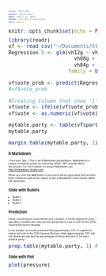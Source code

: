```yaml
---
title: "Untitled"
author: "Rocio Meza"
date: "April 11, 2017"
output: ioslides_presentation
font: smaller
---
```


<style type="text/css"> body, td { font-size: 5px; } code.r{ font-size: 10px; } pre { font-size: 5px } </style>

```r
knitr::opts_chunk$set(echo = FALSE)
```

```r
library(readr)
vf <- read_csv("~/Documents/Statistics/voterfile.csv")
Regression.5 <- glm(vh12g ~ vh12p + vh10g + vh10p + 
                      vh08g +	vh08p + vh06g + vh06p + vh04g + 	
                      vh04p + vh00g + age + factor(party), 
                    family = binomial(link = "logit"), data = vf)

vf$vote_prob <- predict(Regression.5, vf, type="response")
#vf$vote_prob

#Creating Column that show '1' or '0' for Will Vote or Will NOT Vote (as numeric/not character)
vf$vote <- ifelse(vf$vote_prob >= 0.5,"1","0") 
vf$vote <- as.numeric(vf$vote)

mytable.party <- table(vf$party, vf$vote) # A is row, B is columns 
mytable.party

margin.table(mytable.party, 1) # A frequencies (summed over B) 
```

## R Markdown
{ font-size: 5px; }
This is an R Markdown presentation. Markdown is a simple formatting syntax for authoring HTML, PDF, and MS Word documents. For more details on using R Markdown see <http://rmarkdown.rstudio.com>.

When you click the **Knit** button a document will be generated that includes both content as well as the output of any embedded R code chunks within the document.

## Slide with Bullets

- Bullet 1
- Bullet 2
- Bullet 3

## Prediction 
Using a Generalized Linear Model and a sample of 5,000 registered votes, I was able to predict the voter turnout (projected to vote or not) for the 2014 General Election in Nevada. 

In my sample, my model predicted that appoximately *27%* of registered voters will vote in the 2014 General Election, while approximately *73%* will not. Below we can see the percentages of those will vote (1) for each political party. 
```r
prop.table(mytable.party, 1) # row percentages 
```

## Slide with Plot

```r
plot(pressure)
```

